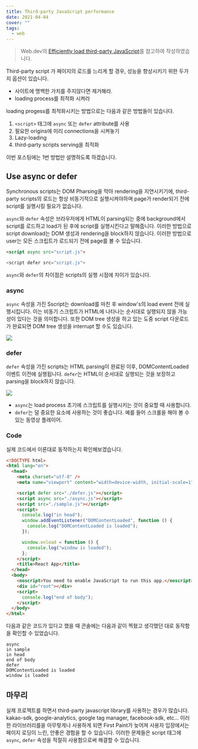```yaml
---
title: Third-party JavaScript performance
date: 2021-04-04
cover: ""
tags:
  - web
---
```

> Web.dev의 [Efficiently load third-party JavaScript](https://web.dev/efficiently-load-third-party-javascript/)를 참고하여 작성하였습니다.

Third-party script 가 페이지의 로드를 느리게 할 경우, 성능을 향상시키기 위한 두가지 옵션이 있습니다.

* 사이트에 명백한 가치를 주지않다면 제거해라.
* loading process를 최적화 시켜라

loading progess를 최적화시키는 방법으로는 다음과 같은 방법들이 있습니다.

1. `<script>` 태그에 `async` 또는 `defer` attribute를 사용
2. 필요한 origins에 미리 connections을 시켜놓기
3. Lazy-loading
4. third-party scripts serving을 최적화

이번 포스팅에는 1번 방법만 설명하도록 하겠습니다.

## Use async or defer

Synchronous scripts는 DOM Pharsing을 막아 rendering을 지연시키기에, third-party scripts의 로드는 항상 비동기적으로 실행시켜야하며 page가 render되기 전에 script를 실행시킬 필요가 없습니다.

`async`와 `defer` 속성은 브라우저에게 HTML이 parsing되는 중에 background에서 script를 로드하고 load가 된 후에 script를 실행시킨다고 말해줍니다. 이러한 방법으로 script download는 DOM 생성과 rendering을 block하지 않습니다. 이러한 방법으로 user는 모든 스크립트가 로드되기 전에 page를 볼 수 있습니다.

```html
<script async src="script.js">

<script defer src="script.js">
```

`async`와 `defer`의 차이점은 scripts의 실행 시점에 차이가 있습니다.

### async

`async` 속성을 가진 Sscript는 download를 마친 후 window's의 load event 전에 실행시킵니다. 이는 비동기 스크립트가 HTML에 나타나는 순서대로 실행되지 않을 가능성이 있다는 것을 의미합니다. 또한 DOM tree 생성을 하고 있는 도중 script 다운로드가 완료되면 DOM tree 생성을 interrupt 할 수도 있습니다.

![](/images/async.png)

### defer

`defer` 속성을 가진 scripts는 HTML parsing이 완료된 이후, DOMContentLoaded 이벤트 이전에 실행됩니다. `defer`는 HTML이 순서대로 실행되는 것을 보장하고 parsing을 block하지 않습니다.

![](/images/defer.png)

* `async`는 load process 초기에 스크립트를 실행시키는 것이 중요할 때 사용합니다.
* `defer`는 덜 중요한 요소에 사용하는 것이 좋습니다. 예를 들어 스크롤을 해야 볼 수 있는 동영상 플레이어.

### Code

실제 코드에서 이론대로 동작하는지 확인해보겠습니다.

```html
<!DOCTYPE html>
<html lang="en">
  <head>
    <meta charset="utf-8" />
    <meta name="viewport" content="width=device-width, initial-scale=1" />

    <script defer src="./defer.js"></script>
    <script async src="./async.js"></script>
    <script src="./sample.js"></script>
    <script>
      console.log("in head");
      window.addEventListener("DOMContentLoaded", function () {
        console.log("DOMContentLoaded is loaded");
      });

      window.onload = function () {
        console.log("window is loaded");
      };
    </script>
    <title>React App</title>
  </head>
  <body>
    <noscript>You need to enable JavaScript to run this app.</noscript>
    <div id="root"></div>
    <script>
      console.log("end of body");
    </script>
  </body>
</html>
```

다음과 같은 코드가 있다고 했을 때 콘솔에는 다음과 같이 찍혔고 생각했던 대로 동작함을 확인할 수 있었습니다.

```
async
in sample
in head
end of body
defer
DOMContentLoaded is loaded
window is loaded
```

## 마무리

실제 프로젝트를 하면서 third-party javascript library를 사용하는 경우가 많습니다. kakao-sdk, google-analytics, google tag manager, facebook-sdk, etc... 이러한 라이브러리를을 아무렇게나 사용하게 되면 First Paint가 늦어져 사용자 입장에서는 페이지 로딩이 느린, 안좋은 경험을 할 수 있습니다. 이러한 문제들은 script 태그에 `async`, `defer` 속성을 적절히 사용함으로써 해결할 수 있습니다.